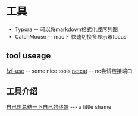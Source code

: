 = 工具 =

* Typora -- 可以将markdown格式化成序列图
* CatchMouse -- mac下 快速切换多显示器focus

== tool useage ==
[[fzf-use]] -- some nice tools
[[netcat]] -- nc尝试链接端口

== 工具介绍 ==
[[自己想总结一下自己的终端]] --- a little shame
